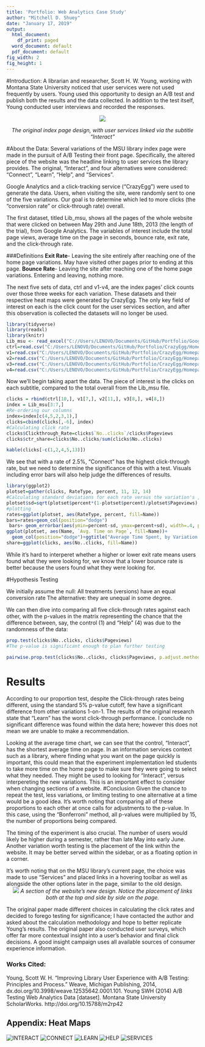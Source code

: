 ```yaml
---
title: 'Portfolio: Web Analytics Case Study'
author: "Mitchell D. Shuey"
date: "January 17, 2019"
output:
  html_document:
    df_print: paged
  word_document: default
  pdf_document: default
fig_width: 2
fig_height: 1
---
```

#Introduction:
A librarian and researcher, Scott H. W. Young, working with Montana State University noticed that user services were not used frequently by users. Young used this opportunity to design an A/B test and publish both the results and the data collected. In addition to the test itself, Young conducted user interviews and recorded the responses.
<center>
![](https://quod.lib.umich.edu/w/weave/images/12535642.0001.101-00000001.png)

*The original index page design, with user services linked via the subtitle "Interact"*
</center>
#About the Data:
Several variations of the MSU library index page were made in the pursuit of A/B Testing their front page. Specifically, the altered piece of the website was the headline linking to user services the library provides. The original, "Interact", and four alternatives were considered: "Connect", "Learn", "Help", and "Services".

Google Analytics and a click-tracking service ("CrazyEgg") were used to generate the data. Users, when visiting the site, were randomly sent to one of the five variations. Our goal is to determine which led to more clicks (the "conversion rate" or click-through rate) overall. 

The first dataset, titled Lib_msu, shows all the pages of the whole website that were clicked on between May 29th and June 18th, 2013 (the length of the trial), from Google Analytics. The variables of interest include the total page views, average time on the page in seconds, bounce rate, exit rate, and the click-through rate.

###Definitions
**Exit Rate**- Leaving the site entirely after reaching one of the home page variations. May have visited other pages prior to ending at this page.
**Bounce Rate**- Leaving the site after reaching one of the home page variations. Entering and leaving, nothing more.

The next five sets of data, ctrl and v1-v4, are the index pages' click counts over those three weeks for each variation. These datasets and their respective heat maps were generated by CrazyEgg. The only key field of interest on each is the click count for the user services section, and after this observation is collected the datasets will no longer be used.

```r
library(tidyverse)
library(readxl)
library(knitr)
Lib_msu <- read_excel("C://Users/LENOVO/Documents/GitHub/Portfolio/GoogleAnalytics/MSU-Library-Pages-20130529-20130618.xlsx",    sheet = "Dataset1")
ctrl=read.csv("C:/Users/LENOVO/Documents/GitHub/Portfolio/CrazyEgg/Homepage Version 1 - Interact, 5-29-2013/Element list Homepage Version 1 - Interact, 5-29-2013.csv")
v1=read.csv("C:/Users/LENOVO/Documents/GitHub/Portfolio/CrazyEgg/Homepage Version 2 - Connect, 5-29-2013/Element list Homepage Version 2 - Connect, 5-29-2013.csv")
v2=read.csv("C:/Users/LENOVO/Documents/GitHub/Portfolio/CrazyEgg/Homepage Version 3 - Learn, 5-29-2013/Element list Homepage Version 3 - Learn, 5-29-2013.csv")
v3=read.csv("C:/Users/LENOVO/Documents/GitHub/Portfolio/CrazyEgg/Homepage Version 4 - Help, 5-29-2013/Element list Homepage Version 4 - Help, 5-29-2013.csv")
v4=read.csv("C:/Users/LENOVO/Documents/GitHub/Portfolio/CrazyEgg/Homepage Version 5 - Services, 5-29-2013/Element list Homepage Version 5 - Services, 5-29-2013.csv")

```
Now we'll begin taking apart the data. The piece of interest is the clicks on each subtitle, compared to the total overall from the Lib_msu file.

```r

clicks = rbind(ctrl[10,], v1[7,], v2[11,], v3[8,], v4[8,])
index = Lib_msu[3:7,]
#Re-ordering our columns
index=index[c(4,5,2,3,1),]
clicks=cbind(clicks[,-6], index)
#Calculating click rate
clicks$Clickthrough_Rate=clicks$`No..clicks`/clicks$Pageviews
clicks$ctr_share=clicks$No..clicks/sum(clicks$No..clicks)
```
``` r
kable(clicks[-c(1,2,4,5,13)])
```

We see that with a rate of 2.5%, "Connect" has the highest click-through rate, but we need to determine the significance of this with a test. Visuals including error bars will also help judge the differences of results.
```r
library(ggplot2)
plotset=gather(clicks, RateType, percent, 11, 12, 14)
#Calculating standard deviations for each rate versus the variation's , bernuolli
plotset$sd=sqrt(plotset$percent*(1-plotset$percent)/plotset$Pageviews)
#plotting
rates=ggplot(plotset, aes(RateType, percent, fill=Name))
bars=rates+geom_col(position="dodge")
 bars+ geom_errorbar(aes(ymin=percent-sd, ymax=percent+sd), width=.4, position=position_dodge(.9))+ggtitle("Rates of Click-throughs and Departure, by Variation")
ggplot(plotset, aes(Name, `Avg. Time on Page`, fill=Name))+
  geom_col(position="dodge")+ggtitle("Average Time Spent, by Variation (seconds)")
share=ggplot(clicks, aes(No..clicks, fill=Name))

```

While it's hard to interperet whether a higher or lower exit rate means users found what they were looking for, we know that a lower bounce rate is better because the users found what they were looking for.

#Hypothesis Testing

We initially assume the null: All treatments (versions) have an equal conversion rate
The alternative: they are unequal in some degree.

We can then dive into comparing all five click-through rates against each other, with the p-values in the matrix representing the chance that the difference between, say, the control (1) and "Help" (4) was due to the randomness of the data:

```r
prop.test(clicks$No..clicks, clicks$Pageviews)
#The p-value is significant enough to plan further testing

pairwise.prop.test(clicks$No..clicks, clicks$Pageviews, p.adjust.method = "bonferroni")
```
# Results
According to our proportion test, despite the Click-through rates being different, using the standard 5% p-value cutoff, few have a significant difference from other variations 1-on-1. The results of the original research state that "Learn" has the worst click-through performance. I conclude no significant difference was found within the data here; however this does not mean we are unable to make a recommendation.

Looking at the average time chart, we can see that the control, "Interact", has the shortest average time on page. In an information services context such as a library, where finding what you want on the page quickly is important, this could mean that the experiment implementation led students to take more time on the home page to make sure they were going to select what they needed. They might be used to looking for "Interact", versus interpereting the new variations. This is an important effect to consider when changing sections of a website.
#Conclusion
Given the chance to repeat the test, less variations, or limiting testing to one alternative at a time would be a good idea. It's worth noting that comparing all of these proportions to each other at once calls for adjustments to the p-value. In this case, using the "Bonferroni" method, all p-values were multiplied by 15, the number of proportions being compared.

The timing of the experiment is also crucial. The number of users would likely be higher during a semester, rather than late May into early June. Another variation worth testing is the placement of the link within the website. It may be better served within the sidebar, or as a floating option in a corner.

It's worth noting that on the MSU library's current page, the choice was made to use "Services" and placed links in a hovering toolbar as well as alongside the other options later in the page, similar to the old design.
<center>
![](C:/Users/LENOVO/Documents/GitHub/Portfolio/Current MSU Library.PNG)
*A section of the website's new design. Notice the placement of links both at the top and side by side on the page.*
</center>
The original paper made different choices in calculating the click rates and decided to forego testing for significance; I have contacted the author and asked about the calculation methodology and hope to better replicate Young's results. The original paper also conducted user surveys, which offer far more contextual insight into a user's behavior and final click decisions. A good insight campaign uses all available sources of consumer experience information.

### Works Cited:
Young, Scott W. H. "Improving Library User Experience with A/B Testing: Principles and Process." Weave, Michigan Publishing, 2014, dx.doi.org/10.3998/weave.12535642.0001.101.
Young SWH (2014) A/B Testing Web Analytics Data [dataset]. Montana State University ScholarWorks.
http://doi.org/10.15788/m2rp42

## Appendix: Heat Maps
![INTERACT](C:\Users\LENOVO\Documents\GitHub\Portfolio\CrazyEgg\Homepage Version 1 - Interact, 5-29-2013\Heatmap Homepage Version 1 - Interact, 5-29-2013.jpg)
![CONNECT](C:\Users\LENOVO\Documents\GitHub\Portfolio\CrazyEgg\Homepage Version 2 - Connect, 5-29-2013\Heatmap Homepage Version 2 - Connect, 5-29-2013.jpg)
![LEARN](C:\Users\LENOVO\Documents\GitHub\Portfolio\CrazyEgg\Homepage Version 3 - Learn, 5-29-2013\Heatmap Homepage Version 3 - Learn, 5-29-2013.jpg)
![HELP](C:\Users\LENOVO\Documents\GitHub\Portfolio\CrazyEgg\Homepage Version 4 - Help, 5-29-2013\Heatmap Homepage Version 4 - Help, 5-29-2013.jpg)
![SERVICES](C:\Users\LENOVO\Documents\GitHub\Portfolio\CrazyEgg\Homepage Version 5 - Services, 5-29-2013\Heatmap Homepage Version 5 - Services, 5-29-2013.jpg)